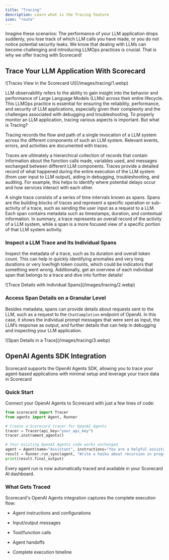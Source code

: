 ```yaml
---
title: "Tracing"
description: Learn what is the Tracing feature
icon: "route"
---
```


Imagine these scenarios: The performance of your LLM application drops suddenly, you lose track of which LLM calls you have made, or you do not notice potential security leaks. We know that dealing with LLMs can become challenging and introducing LLMOps practices is crucial. That is why we offer tracing with Scorecard!

## Trace Your LLM Application With Scorecard

<Frame caption="Traces View in the Scorecard UI">
  ![Traces View in the Scorecard UI](/images/tracing/1.webp)
</Frame>

LLM observability refers to the ability to gain insight into the behavior and performance of Large Language Models (LLMs) across their entire lifecycle. This LLMOps practice is essential for ensuring the reliability, performance, and security of LLM applications, especially given their complexity and the challenges associated with debugging and troubleshooting. To properly monitor an LLM application, tracing various aspects is important. But what is Tracing?

Tracing records the flow and path of a single invocation of a LLM system across the different components of such an LLM system. Relevant events, errors, and activities are documented with traces.

Traces are ultimately a hierarchical collection of records that contain information about the function calls made, variables used, and messages exchanged between different LLM components. Traces provide a detailed record of what happened during the entire execution of the LLM system (from user input to LLM output), aiding in debugging, troubleshooting, and auditing. For example, this helps to identify where potential delays occur and how services interact with each other.

A single trace consists of a series of time intervals known as spans. Spans are the building blocks of traces and represent a specific operation or sub-activity of a trace, such as sending the user input as a request to a LLM. Each span contains metadata such as timestamps, duration, and contextual information. In summary, a trace represents an overall record of the activity of a LLM system, while a span is a more focused view of a specific portion of that LLM system activity.

### Inspect a LLM Trace and Its Individual Spans

Inspect the metadata of a trace, such as its duration and overall token count. This can help in quickly identifying anomalies and very long durations or very low/high token counts, which could be indicators that something went wrong. Additionally, get an overview of each individual span that belongs to a trace and dive into further details!

<Frame caption="Trace Details with Individual Spans">
  ![Trace Details with Individual Spans](/images/tracing/2.webp)
</Frame>

### Access Span Details on a Granular Level

Besides metadata, spans can provide details about requests sent to the LLM, such as a request to the `ChatCompletion` endpoint of OpenAI. In this case, it shows the individual prompt messages that were sent as input, the LLM’s response as output, and further details that can help in debugging and inspecting your LLM application.

<Frame caption="Span Details in a Trace">
  ![Span Details in a Trace](/images/tracing/3.webp)
</Frame>

## OpenAI Agents SDK Integration

Scorecard supports the OpenAI Agents SDK, allowing you to trace your agent-based applications with minimal setup and leverage your trace data in Scorecard

### Quick Start

Connect your OpenAI Agents to Scorecard with just a few lines of code:

```python
from scorecard import Tracer
from agents import Agent, Runner

# Create a Scorecard tracer for OpenAI Agents
tracer = Tracer(api_key="your_api_key")
tracer.instrument_agents()

# Your existing OpenAI Agents code works unchanged
agent = Agent(name="Assistant", instructions="You are a helpful assistant")
result = Runner.run_sync(agent, "Write a haiku about recursion in programming.")
print(result.final_output)
```

Every agent run is now automatically traced and available in your Scorecard AI dashboard.

### What Gets Traced

Scorecard's OpenAI Agents integration captures the complete execution flow:

* Agent instructions and configurations

* Input/output messages

* Tool/function calls

* Agent handoffs

* Complete execution timeline
